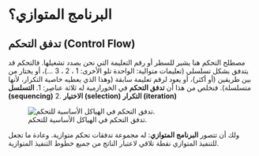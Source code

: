 # البرنامج المتوازي؟

## تدفق التحكم (Control Flow)

مصطلح التحكم هنا يشير للسطر أو رقم التعليمة التي نحن بصدد تشغيلها. فالتحكم قد يتدفق بشكل تسلسلي (تعليمات متوالية: الواحدة تلو الأخرى: 1 ، 2 ، 3 ...)، أو يختار من بين طريقين (أو أكثر)، أو يعود لرقم تعليمة سابقة (وهذا الذي يعطيه خاصية التكرار، لأنها متسلسلة). فنخلص من هذا أن **تدفق التحكم** في الخورازمية له ثلاثة عناصِر:
1. **التسلسل (sequencing)**
2. **الاختيار (selection)**
**التكرار (iteration)**

![تدفق التحكم في الهياكل الأساسية للتحكم. 
](https://www.researchgate.net/profile/Kay-Smarsly/publication/322509045/figure/fig1/AS:583153716215809@1516046088625/Control-flow-of-elementary-control-structures.png)

ولك أن تتصور **البرنامج المتوازي**: له مجموعة تدفقات تحكم متوازية. وعادة ما تجعل للتنفيذ المتوازي نقطة تلاقي لاعتبار الناتج من جميع خطوط التنفيذ المتوازية.
